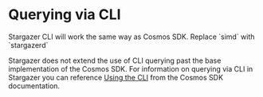 
# Querying via CLI
 
<Callout type="info" emoji="ℹ️">
  Stargazer CLI will work the same way as Cosmos SDK. Replace `simd` with `stargazerd`
</Callout>

Stargazer does not extend the use of CLI querying past the base implementation of the Cosmos SDK.
For information on querying via CLI in Stargazer you can reference [Using the CLI](https://docs.cosmos.network/main/run-node/interact-node#using-grpc) 
from the Cosmos SDK documentation.